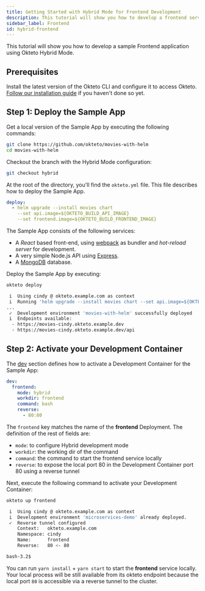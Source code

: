 ```yaml
---
title: Getting Started with Hybrid Mode for Frontend Development
description: This tutorial will show you how to develop a frontend service using hybrid mode
sidebar_label: Frontend
id: hybrid-frontend
---
```



This tutorial will show you how to develop a sample Frontend application using Okteto Hybrid Mode.

## Prerequisites

Install the latest version of the Okteto CLI and configure it to access Okteto. [Follow our installation guide](get-started/install-okteto-cli.mdx) if you haven't done so yet.

## Step 1: Deploy the Sample App

Get a local version of the Sample App by executing the following commands:

```bash
git clone https://github.com/okteto/movies-with-helm
cd movies-with-helm
```

Checkout the branch with the Hybrid Mode configuration:

```bash
git checkout hybrid
```

At the root of the directory, you'll find the `okteto.yml` file.
This file describes how to deploy the Sample App.

```yaml title="okteto.yml"
deploy:
  - helm upgrade --install movies chart
    --set api.image=${OKTETO_BUILD_API_IMAGE}
    --set frontend.image=${OKTETO_BUILD_FRONTEND_IMAGE}
```

The Sample App consists of the following services:

- A *React* based front-end, using [webpack](https://webpack.js.org) as bundler and *hot-reload server* for development.
- A very simple Node.js API using [Express](https://expressjs.com).
- A [MongoDB](https://www.mongodb.com) database.

Deploy the Sample App by executing:

```bash
okteto deploy
```

```bash
 i  Using cindy @ okteto.example.com as context
 i  Running 'helm upgrade --install movies chart --set api.image=${OKTETO_BUILD_API_IMAGE} --set frontend.image=${OKTETO_BUILD_FRONTEND_IMAGE}'
...
 ✓  Development environment 'movies-with-helm' successfully deployed
 i  Endpoints available:
  - https://movies-cindy.okteto.example.dev
  - https://movies-cindy.okteto.example.dev/api
```

## Step 2: Activate your Development Container

The [dev](reference/okteto-manifest.mdx#dev-object-optional) section defines how to activate a Development Container for the Sample App:

```yaml title="okteto.yml"
dev:
  frontend:
    mode: hybrid
    workdir: frontend
    command: bash
    reverse:
      - 80:80
```

The `frontend` key matches the name of the **frontend** Deployment. The definition of the rest of fields are:

- `mode`: to configure Hybrid development mode
- `workdir`: the working dir of the command
- `command`: the command to start the frontend service locally
- `reverse`: to expose the local port 80 in the Development Container port 80 using a reverse tunnel

Next, execute the following command to activate your Development Container:

```bash
okteto up frontend
```

```bash
 i  Using cindy @ okteto.example.com as context
 i  Development environment 'microservices-demo' already deployed.
 ✓  Reverse tunnel configured
    Context:   okteto.example.com
    Namespace: cindy
    Name:      frontend
    Reverse:   80 <- 80

bash-3.2$
```

You can run `yarn install` + `yarn start` to start the **frontend** service locally.
Your local process will be still available from its okteto endpoint because the local port `80` is accessible via a reverse tunnel to the cluster.
